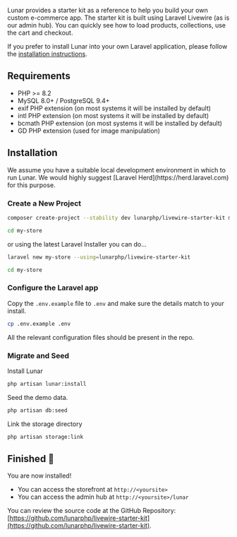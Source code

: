 Lunar provides a starter kit as a reference to help you build your own custom e-commerce app. The starter kit is built using Laravel Livewire (as is our admin hub). You can quickly see how to load products, collections, use the cart and checkout.

If you prefer to install Lunar into your own Laravel application, please follow the [installation instructions](/1.x/getting-started/setup/installation).

## Requirements

- PHP >= 8.2
- MySQL 8.0+ / PostgreSQL 9.4+
- exif PHP extension (on most systems it will be installed by default)
- intl PHP extension (on most systems it will be installed by default)
- bcmath PHP extension (on most systems it will be installed by default)
- GD PHP extension (used for image manipulation)

## Installation

<Tip>
We assume you have a suitable local development environment in which to run Lunar. We would highly suggest [Laravel Herd](https://herd.laravel.com) for this purpose.
</Tip>

### Create a New Project

```bash
composer create-project --stability dev lunarphp/livewire-starter-kit my-store

cd my-store
```

or using the latest Laravel Installer you can do...

```bash
laravel new my-store --using=lunarphp/livewire-starter-kit

cd my-store
```


### Configure the Laravel app

Copy the `.env.example` file to `.env` and make sure the details match to your install.

```bash
cp .env.example .env
```

All the relevant configuration files should be present in the repo.

### Migrate and Seed

Install Lunar

```bash
php artisan lunar:install
```

Seed the demo data.

```bash
php artisan db:seed
```

Link the storage directory

```bash
php artisan storage:link
```

## Finished 🚀

You are now installed!

- You can access the storefront at `http://<yoursite>`
- You can access the admin hub at `http://<yoursite>/lunar`

You can review the source code at the GitHub Repository: [https://github.com/lunarphp/livewire-starter-kit](https://github.com/lunarphp/livewire-starter-kit).

